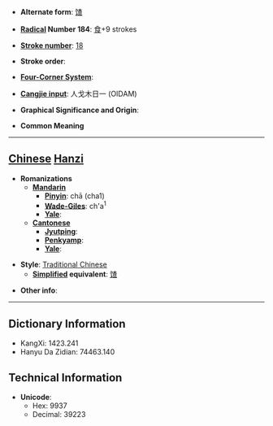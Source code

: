 * '''Alternate form''': [[馇]]

* '''[[Wiktionary:Chinese radical index| Radical]] Number 184''': [[Wiktionary:Chinese radical index 食|食]]+9 strokes

* '''[[Wiktionary:Chinese total strokes index|Stroke number]]''': [[Wiktionary:Chinese total strokes index 18|18]]

* '''Stroke order''': 

* '''[[Wiktionary:Chinese four corner index|Four-Corner System]]''': 

* '''[[Wiktionary:Chinese Cangjie index|Cangjie input]]''': 人戈木日一 (OIDAM)

* '''Graphical Significance and Origin''': 

* '''Common Meaning'''

----

== [[Chinese]] [[Hanzi]] ==

* '''Romanizations'''
** '''[[Mandarin]]'''
*** '''[[Pinyin]]''': chā (cha1)
*** '''[[Wade-Giles]]''': ch'a<sup>1</sup>
*** '''[[Yale]]''': 
** '''[[Cantonese]]'''
*** '''[[Jyutping]]''':
*** '''[[Penkyamp]]''': 
*** '''[[Yale]]''': 

* '''Style''': [[Traditional Chinese]] 
** '''[[Simplified Chinese|Simplified]] equivalent''': [[馇]]

* '''Other info''': 

----

== Dictionary Information ==

* KangXi: 1423.241
* Hanyu Da Zidian: 74463.140

== Technical Information ==

* '''Unicode''':
** Hex: 9937
** Decimal: 39223